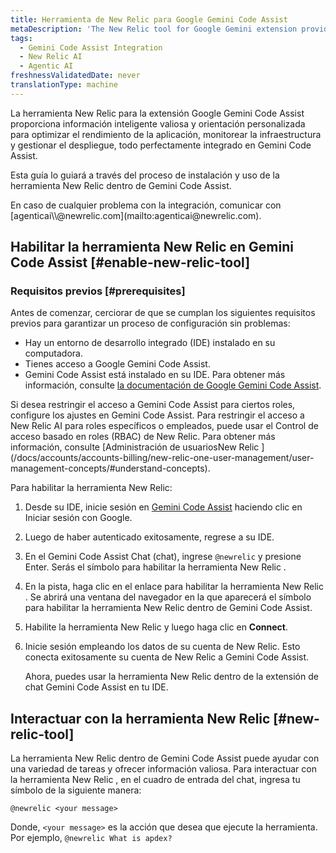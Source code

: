 ```yaml
---
title: Herramienta de New Relic para Google Gemini Code Assist
metaDescription: 'The New Relic tool for Google Gemini extension provides intelligent insights and guidance tailored to optimize application performance, monitor infrastructure, and manage deployments—all seamlessly integrated within Gemini Code Assist.'
tags:
  - Gemini Code Assist Integration
  - New Relic AI
  - Agentic AI
freshnessValidatedDate: never
translationType: machine
---
```


La herramienta New Relic para la extensión Google Gemini Code Assist proporciona información inteligente valiosa y orientación personalizada para optimizar el rendimiento de la aplicación, monitorear la infraestructura y gestionar el despliegue, todo perfectamente integrado en Gemini Code Assist.

Esta guía lo guiará a través del proceso de instalación y uso de la herramienta New Relic dentro de Gemini Code Assist.

<Callout variant="tip" title="consejo">
  En caso de cualquier problema con la integración, comunicar con [agenticai\\@newrelic.com](mailto:agenticai@newrelic.com).
</Callout>

## Habilitar la herramienta New Relic en Gemini Code Assist [#enable-new-relic-tool]

### Requisitos previos [#prerequisites]

Antes de comenzar, cerciorar de que se cumplan los siguientes requisitos previos para garantizar un proceso de configuración sin problemas:

* Hay un entorno de desarrollo integrado (IDE) instalado en su computadora.
* Tienes acceso a Google Gemini Code Assist.
* Gemini Code Assist está instalado en su IDE. Para obtener más información, consulte [la documentación de Google Gemini Code Assist](https://cloud.google.com/gemini/docs/codeassist/overview).

<Callout variant="tip" title="consejo">
  Si desea restringir el acceso a Gemini Code Assist para ciertos roles, configure los ajustes en Gemini Code Assist. Para restringir el acceso a New Relic AI para roles específicos o empleados, puede usar el Control de acceso basado en roles (RBAC) de New Relic. Para obtener más información, consulte [Administración de usuariosNew Relic ](/docs/accounts/accounts-billing/new-relic-one-user-management/user-management-concepts/#understand-concepts).
</Callout>

Para habilitar la herramienta New Relic:

1. Desde su IDE, inicie sesión en [Gemini Code Assist](https://codeassist.google.com) haciendo clic en Iniciar sesión con Google.

2. Luego de haber autenticado exitosamente, regrese a su IDE.

3. En el <DNT>Gemini Code Assist Chat</DNT> (chat), ingrese `@newrelic` y presione Enter. Serás el símbolo para habilitar la herramienta New Relic .

4. En la pista, haga clic en el enlace para habilitar la herramienta New Relic . Se abrirá una ventana del navegador en la que aparecerá el símbolo para habilitar la herramienta New Relic dentro de Gemini Code Assist.

5. Habilite la herramienta New Relic y luego haga clic en **Connect**.

6. Inicie sesión empleando los datos de su cuenta de New Relic. Esto conecta exitosamente su cuenta de New Relic a Gemini Code Assist.

   Ahora, puedes usar la herramienta New Relic dentro de la extensión de chat Gemini Code Assist en tu IDE.

## Interactuar con la herramienta New Relic [#new-relic-tool]

La herramienta New Relic dentro de Gemini Code Assist puede ayudar con una variedad de tareas y ofrecer información valiosa. Para interactuar con la herramienta New Relic , en el cuadro de entrada del chat, ingresa tu símbolo de la siguiente manera:

`@newrelic <your message>`

Donde, `<your message>` es la acción que desea que ejecute la herramienta. Por ejemplo, `@newrelic What is apdex?`